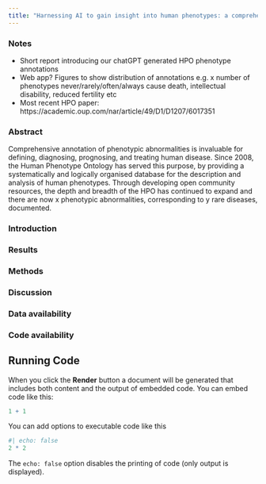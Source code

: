 ```yaml
---
title: "Harnessing AI to gain insight into human phenotypes: a comprehensive annotation and exploration of the Human Phenotype Ontology "
---
```


### Notes

-   Short report introducing our chatGPT generated HPO phenotype annotations
-   Web app? Figures to show distribution of annotations e.g. x number of phenotypes never/rarely/often/always cause death, intellectual disability, reduced fertility etc
-   Most recent HPO paper: https://academic.oup.com/nar/article/49/D1/D1207/6017351

### Abstract

Comprehensive annotation of phenotypic abnormalities is invaluable for defining, diagnosing, prognosing, and treating human disease. Since 2008, the Human Phenotype Ontology has served this purpose, by providing a systematically and logically organised database for the description and analysis of human phenotypes. Through developing open community resources, the depth and breadth of the HPO has continued to expand and there are now x phenotypic abnormalities, corresponding to y rare diseases, documented. 

### Introduction

### Results

### Methods

### Discussion

### Data availability

### Code availability

## Running Code

When you click the **Render** button a document will be generated that includes both content and the output of embedded code. You can embed code like this:

```r
1 + 1
```

You can add options to executable code like this

```r
#| echo: false
2 * 2
```

The `echo: false` option disables the printing of code (only output is displayed).

